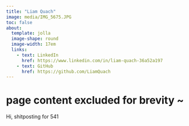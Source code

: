 ```yaml
---
title: "Liam Quach"
image: media/IMG_5675.JPG
toc: false
about: 
  template: jolla
  image-shape: round
  image-width: 17em
  links:
    - text: LinkedIn
      href: https://www.linkedin.com/in/liam-quach-36a52a197
    - text: GitHub
      href: https://github.com/LiamQuach
---
```

        
# page content excluded for brevity ~

Hi, shitposting for 541